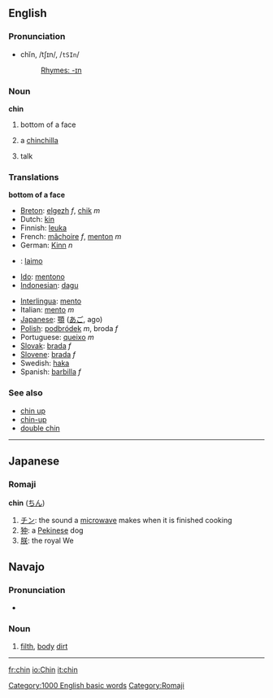 ==English==

===Pronunciation===

* chĭn, /tʃɪn/, /<tt>tSIn</tt>/
*: [[Rhymes:English:-ɪn|Rhymes: -ɪn]]

===Noun===
'''chin'''

# bottom of a face
# {{endearing}} a [[chinchilla]]
# {{US}} {{slang}} talk

===Translations===

'''bottom of a face'''

{{top}}
* [[Breton]]: [[elgezh]] ''f'', [[chik]] ''m''
* Dutch: [[kin]]
* Finnish: [[leuka]]
* French: [[mâchoire]] ''f'', [[menton]] ''m''
* German: [[Kinn]] ''n''
* {{gr}}: [[laimo]]
* [[Ido]]: [[mentono]]
* [[w:Indonesian language|Indonesian]]: [[dagu]]
{{mid}}
* [[w:Interlingua|Interlingua]]: [[mento]]
* Italian: [[mento]] ''m''
* [[w:Japanese language|Japanese]]: [[顎]] ([[あご]], ago)
* [[w:Polish language|Polish]]: [[podbródek]] ''m'', broda ''f''
* Portuguese: [[queixo]] ''m''
* [[w:Slovak language|Slovak]]: [[brada#Slovak|brada]] ''f''
* [[w:Slovene language|Slovene]]: [[brada]] ''f''
* Swedish: [[haka]]
* Spanish: [[barbilla]] ''f''
{{bottom}}

===See also===
*[[chin up]]
*[[chin-up]]
*[[double chin]]
[[Category:1000 English basic words]]

----
==Japanese==
===Romaji===
[[Category:Romaji]]
'''chin''' ([[ちん]])
#[[チン]]: the sound a [[microwave]] makes when it is finished cooking
#[[狆]]: a [[Pekinese]] dog
#[[朕]]: the royal We

==Navajo==
===Pronunciation===
*{{IPA|[ʧʰɪn]}}

===Noun===

#[[filth]], [[body]] [[dirt]]

----

[[fr:chin]]
[[io:Chin]]
[[it:chin]]